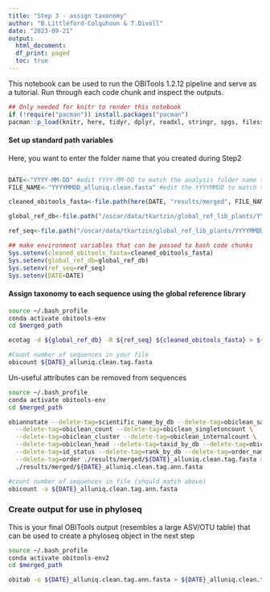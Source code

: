 ```yaml
---
title: "Step 3 - assign taxonomy"
author: "B.Littleford-Colquhoun & T.Divoll"
date: "2023-09-21"
output: 
  html_document:
  df_print: paged
  toc: true
---
```

This notebook can be used to run the OBITools 1.2.12 pipeline and serve as a tutorial. Run through each code chunk and inspect the outputs.

```r
## Only needed for knitr to render this notebook
if (!require("pacman")) install.packages("pacman")
pacman::p_load(knitr, here, tidyr, dplyr, readxl, stringr, spgs, filesstrings)
```

#### Set up standard path variables
Here, you want to enter the folder name that you created during Step2
```r

```

```r
DATE<-"YYYY-MM-DD" #edit YYYY-MM-DD to match the analysis folder name that was created when running step2
FILE_NAME<-"YYYYMMDD_alluniq.clean.fasta" #edit the YYYYMMDD to match the date of the file you created at the end of step2 in the "merged_path" directory.

cleaned_obitools_fasta<-file.path(here(DATE, "results/merged", FILE_NAME)) #should not need to edit this code as it pulls the date and file name you set in the previous 2 lines of code

global_ref_db<-file.path("/oscar/data/tkartzin/global_ref_lib_plants/YYYYMMDD/embl_r143") #-d in ecotag; ecoPCR taxonomy Database name. Need to edit YYYYMMDD and name of taxonomy database to match that of the most recent global reference library you want to use.

ref_seq<-file.path("/oscar/data/tkartzin/global_ref_lib_plants/YYYYMMDD/db_P6_r143.fasta") #-R in ecotag; fasta file containing the reference sequences. Need to edit YYYYMMDD and name of fasta file to match that of the most recent global reference library you want to use. 

## make environment variables that can be passed to bash code chunks
Sys.setenv(cleaned_obitools_fasta=cleaned_obitools_fasta)
Sys.setenv(global_ref_db=global_ref_db)
Sys.setenv(ref_seq=ref_seq)
Sys.setenv(DATE=DATE)
```

#### Assign taxonomy to each sequence using the global reference library
```bash
source ~/.bash_profile
conda activate obitools-env
cd $merged_path

ecotag -d ${global_ref_db} -R ${ref_seq} ${cleaned_obitools_fasta} > ${DATE}_alluniq.clean.tag.fasta

#Count number of sequences in your file
obicount ${DATE}_alluniq.clean.tag.fasta
```

Un-useful attributes can be removed from sequences
```bash
source ~/.bash_profile
conda activate obitools-env
cd $merged_path

obiannotate --delete-tag=scientific_name_by_db --delete-tag=obiclean_samplecount \
  --delete-tag=obiclean_count --delete-tag=obiclean_singletoncount \
  --delete-tag=obiclean_cluster --delete-tag=obiclean_internalcount \
  --delete-tag=obiclean_head --delete-tag=taxid_by_db --delete-tag=obiclean_headcount \
  --delete-tag=id_status --delete-tag=rank_by_db --delete-tag=order_name \
  --delete-tag=order ./results/merged/${DATE}_alluniq.clean.tag.fasta > \
  ./results/merged/${DATE}_alluniq.clean.tag.ann.fasta

#count number of sequences in file (should match above)
obicount -a ${DATE}_alluniq.clean.tag.ann.fasta
```

### Create output for use in phyloseq
This is your final OBITools output (resembles a large ASV/OTU table) that can be used to create a phyloseq object in the next step
```bash
source ~/.bash_profile
conda activate obitools-env2
cd $merged_path

obitab -o ${DATE}_alluniq.clean.tag.ann.fasta > ${DATE}_alluniq.clean.tag.ann.tab
```
